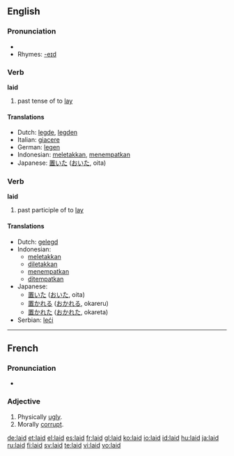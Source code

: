==English==

{{rank|sound|didn't|natural|516|laid|cold|led|low}}

===Pronunciation===
* {{audio|en-us-laid.ogg|Audio (US)}}
* Rhymes: [[Rhymes:English:-eɪd|-eɪd]]

===Verb===
'''laid'''

# past tense of to [[lay]]

====Translations====
* Dutch: [[legde]], [[legden]]
* Italian: [[giacere]]
* German: [[legen]]
* Indonesian: [[letak|meletakkan]], [[tempat|menempatkan]]
* Japanese: [[置いた]] ([[おいた]], oita)

===Verb===
'''laid'''

# past participle of to [[lay]]

====Translations====
* Dutch: [[gelegd]]
* Indonesian:
** [[letak|meletakkan]]
** [[letak|diletakkan]]
** [[tempat|menempatkan]]
** [[tempat|ditempatkan]]
* Japanese:
** [[置いた]] ([[おいた]], oita)
** [[置かれる]] ([[おかれる]], okareru)
** [[置かれた]] ([[おかれた]], okareta)
* Serbian: [[leći]]

----

==French==

===Pronunciation===
*{{audio|Fr-laid.ogg|audio}}

===Adjective===
{{fr-adj}}

# Physically [[ugly]].
# Morally [[corrupt]].

[[de:laid]]
[[et:laid]]
[[el:laid]]
[[es:laid]]
[[fr:laid]]
[[gl:laid]]
[[ko:laid]]
[[io:laid]]
[[id:laid]]
[[hu:laid]]
[[ja:laid]]
[[ru:laid]]
[[fi:laid]]
[[sv:laid]]
[[te:laid]]
[[vi:laid]]
[[vo:laid]]
